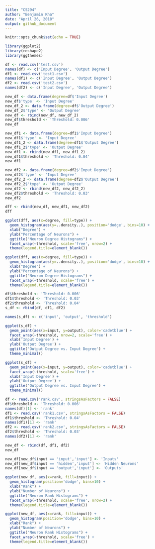 ```yaml
---
title: "CS294"
author: "Benjamin Kha"
date: "April 26, 2018"
output: github_document
---
```


```r
knitr::opts_chunk$set(echo = TRUE)
```

```r
library(ggplot2)
library(reshape2)
library(ggthemes)
```


```r
df <- read.csv('test.csv')
names(df) <- c('Input Degree', 'Output Degree')
df1 <- read.csv('test1.csv')
names(df1) <- c('Input Degree', 'Output Degree')
df2 <- read.csv('test2.csv')
names(df2) <- c('Input Degree', 'Output Degree')
```

```r
new_df <- data.frame(degree=df$'Input Degree')
new_df$'type' <- 'Input Degree'
new_df_2 <- data.frame(degree=df$'Output Degree')
new_df_2$'type' <- 'Output Degree'
new_df <- rbind(new_df, new_df_2)
new_df$threshold <- 'Threshold: 0.006'
new_df
```

```r
new_df1 <- data.frame(degree=df1$'Input Degree')
new_df1$'type' <- 'Input Degree'
new_df1_2 <- data.frame(degree=df1$'Output Degree')
new_df1_2$'type' <- 'Output Degree'
new_df1 <- rbind(new_df1, new_df1_2)
new_df1$threshold <- 'Threshold: 0.04'
new_df1
```

```r
new_df2 <- data.frame(degree=df2$'Input Degree')
new_df2$'type' <- 'Input Degree'
new_df2_2 <- data.frame(degree=df2$'Output Degree')
new_df2_2$'type' <- 'Output Degree'
new_df2 <- rbind(new_df2, new_df2_2)
new_df2$threshold <- 'Threshold: 0.03'
new_df2
```

```r
dff <- rbind(new_df, new_df1, new_df2)
dff
```


```r
ggplot(dff, aes(x=degree, fill=type)) +
  geom_histogram(aes(y=..density..), position='dodge', bins=10) +
  xlab("Degree") +
  ylab("Percentage of Neurons") +
  ggtitle("Neuron Degree Histograms") +
  facet_wrap(~threshold, scale='free', nrow=2) +
  theme(legend.title=element_blank()) 
```

```r
ggplot(dff, aes(x=degree, fill=type)) +
  geom_histogram(aes(y=..density..), position='dodge', bins=10) +
  xlab("Degree") +
  ylab("Percentage of Neurons") +
  ggtitle("Neuron Degree Histograms") +
  facet_wrap(~threshold, scale='free') +
  theme(legend.title=element_blank()) 
```


```r
df$threshold <- 'Threshold: 0.006'
df1$threshold <- 'Threshold: 0.03'
df2$threshold <- 'Threshold: 0.04'
s_df <- rbind(df, df1, df2)
```

```r
names(s_df) <- c('input', 'output', 'threshold')
```


```r
ggplot(s_df) +
  geom_point(aes(x=input, y=output), color='cadetblue') +
  facet_wrap(~threshold, nrow=2, scale='free') +
  xlab('Input Degree') +
  ylab('Output Degree') +
  ggtitle('Output Degree vs. Input Degree') +
  theme_minimal()
```

```r
ggplot(s_df) +
  geom_point(aes(x=input, y=output), color='cadetblue') +
  facet_wrap(~threshold, scale='free') +
  xlab('Input Degree') +
  ylab('Output Degree') +
  ggtitle('Output Degree vs. Input Degree') +
  theme_minimal()
```


```r
df <- read.csv('rank.csv', stringsAsFactors = FALSE)
df$threshold <- 'Threshold: 0.006'
names(df)[1] <- 'rank'
df1 <- read.csv('rank1.csv', stringsAsFactors = FALSE)
df1$threshold <- 'Threshold: 0.04'
names(df1)[1] <- 'rank'
df2 <- read.csv('rank2.csv', stringsAsFactors = FALSE)
df2$threshold <- 'Threshold: 0.03'
names(df2)[1] <- 'rank'
```

```r
new_df <- rbind(df, df1, df2)
new_df
```

```r
new_df[new_df$input == 'input','input'] <- 'Inputs'
new_df[new_df$input == 'hidden','input'] <- 'Hidden Neurons'
new_df[new_df$input == 'output','input'] <- 'Outputs'
```


```r
ggplot(new_df, aes(x=rank, fill=input)) +
  geom_histogram(position='dodge', bins=10) +
  xlab("Rank") +
  ylab("Number of Neurons") +
  ggtitle("Neuron Rank Histograms") +
  facet_wrap(~threshold, scale='free', nrow=2) +
  theme(legend.title=element_blank()) 
```

```r
ggplot(new_df, aes(x=rank, fill=input)) +
  geom_histogram(position='dodge', bins=10) +
  xlab("Rank") +
  ylab("Number of Neurons") +
  ggtitle("Neuron Rank Histograms") +
  facet_wrap(~threshold, scale='free') +
  theme(legend.title=element_blank()) 
```

